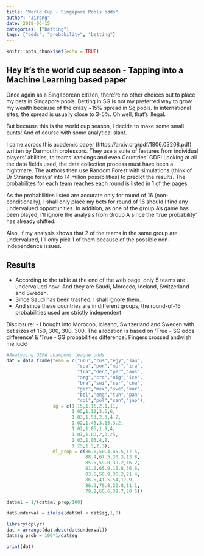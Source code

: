 ```yaml
---
title: "World Cup - Singapore Pools odds"
author: "Jirong"
date: 2018-06-15
categories: ["betting"]
tags: ["odds", "probability", "betting"]
---
```


```r
knitr::opts_chunk$set(echo = TRUE)
```

## Hey it's the world cup season - Tapping into a Machine Learning based paper 

Once again as a Singaporean citizen, there're no other choices but to place my bets in Singapore pools. Betting in SG is not my preferred way to grow my wealth because of the crazy ~15% spread in Sg pools. In international sites, the spread is usually close to 3-5%. Oh well, that's illegal.

But because this is the world cup season, I decide to make some small punts! And of course with some analytical slant.

I came across this academic paper (https://arxiv.org/pdf/1806.03208.pdf) written by Darmouth professors. They use a suite of features from individual players' abilities, to teams' rankings and even Countries' GDP! Looking at all the data fields used, the data collection process must have been a nightmare. 
The authors then use Random Forest with simulations (think of Dr Strange forays' into 14 milion possibilities) to predict the results. The probabilites for each team reaches each round is listed in 1 of the pages.

As the probabilities listed are accurate only for round of 16 (non-conditionally), I shall only place my bets for round of 16 should I find any undervalued opportunities. In addition, as one of the group A's game has been played, I'll ignore the analysis from Group A since the 'true probability' has already shifted.

Also, if my analysis shows that 2 of the teams in the same group are undervalued, I'll only pick 1 of them because of the possible non-independence issues.  

## Results

- According to the table at the end of the web page, only 5 teams are undervalued now! And they are Saudi, Morocco, Iceland, Switzerland and Sweden. 
- Since Saudi has been trashed, I shall ignore them.
- And since these countries are in different groups, the round-of-16 probabilities used are strictly independent

Disclosure: 
- I bought into Morocoo, Icleand, Switzerland and Sweden with bet sizes of 150, 300, 300, 300. The allocation is based on 'True - SG odds difference' & 'True - SG probabilities difference'. Fingers crossed andwish me luck!


```r
#Analyzing UEFA champons league odds
dat = data.frame(team = c("uru","rus","egy","sau",
                          "spa","por","mor","ira",
                          "fra","den","per","aus",
                          "arg","cro","nig","ice",
                          "bra","swi","ser","coa",
                          "ger","mex","swe","kor",
                          "bel","eng","tun","pan",
                          "col","pol","sen","jap"),
                 sg = c(1.15,1.16,2.1,11,
                        1.05,1.12,3.5,6,
                        1.03,1.53,2.3,4.2,
                        1.02,1.45,3.15,3.2,
                        1.02,1.85,1.9,4,
                        1.07,1.80,2,3.25,
                        1.03,1.05,4,8,
                        1.25,1.5,2,3),
                 ml_prop = c(86.6,50.4,45.5,17.5,
                             88.4,67.5,30.3,13.8,
                             85.5,59.0,39.2,16.2,
                             81.6,65.9,15.8,36.6,
                             83.5,58.9,36.2,21.4,
                             86.5,41.5,54,17.9,
                             86.3,79.8,22.8,11.1,
                             79.2,60.6,39.7,20.5))

dat$ml = 1/(dat$ml_prop/100)

dat$underval = ifelse(dat$ml < dat$sg,1,0)

library(dplyr)
dat = arrange(dat,desc(dat$underval))
dat$sg_prob = 100*1/dat$sg

print(dat)

```




